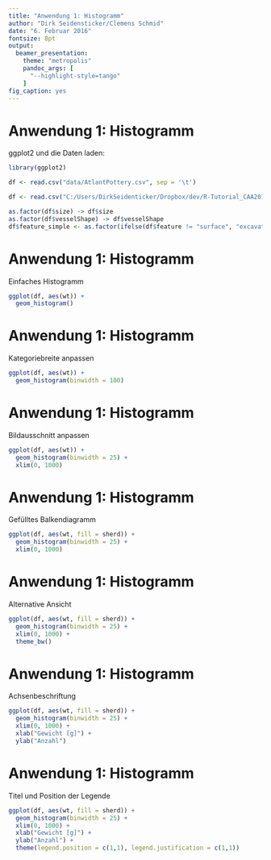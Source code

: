 ```yaml
--- 
title: "Anwendung 1: Histogramm" 
author: "Dirk Seidensticker/Clemens Schmid" 
date: "6. Februar 2016" 
fontsize: 8pt 
output: 
  beamer_presentation: 
    theme: "metropolis" 
    pandoc_args: [ 
      "--highlight-style=tango" 
    ] 
fig_caption: yes 
---
```


# Anwendung 1: Histogramm

ggplot2 und die Daten laden:
```r
library(ggplot2)
```

```r
df <- read.csv("data/AtlantPottery.csv", sep = '\t')
```

```r
df <- read.csv("C:/Users/DirkSeidenticker/Dropbox/dev/R-Tutorial_CAA2016/data/AtlantPottery.csv", sep = '\t')
```

```r
as.factor(df$size) -> df$size
as.factor(df$vesselShape) -> df$vesselShape
df$feature_simple <- as.factor(ifelse(df$feature != "surface", "excavation", "surface"))
```

# Anwendung 1: Histogramm

Einfaches Histogramm

```r
ggplot(df, aes(wt)) + 
  geom_histogram()
```

# Anwendung 1: Histogramm

Kategoriebreite anpassen

```r
ggplot(df, aes(wt)) + 
  geom_histogram(binwidth = 100)
```


# Anwendung 1: Histogramm

Bildausschnitt anpassen

```r
ggplot(df, aes(wt)) + 
  geom_histogram(binwidth = 25) + 
  xlim(0, 1000)
```

# Anwendung 1: Histogramm

Gefülltes Balkendiagramm

```r
ggplot(df, aes(wt, fill = sherd)) + 
  geom_histogram(binwidth = 25) + 
  xlim(0, 1000)
```

# Anwendung 1: Histogramm

Alternative Ansicht

```r
ggplot(df, aes(wt, fill = sherd)) + 
  geom_histogram(binwidth = 25) + 
  xlim(0, 1000) +
  theme_bw()
```


# Anwendung 1: Histogramm

Achsenbeschriftung

```r
ggplot(df, aes(wt, fill = sherd)) + 
  geom_histogram(binwidth = 25) + 
  xlim(0, 1000) + 
  xlab("Gewicht [g]") +
  ylab("Anzahl")
```

# Anwendung 1: Histogramm

Titel und Position der Legende

```r
ggplot(df, aes(wt, fill = sherd)) + 
  geom_histogram(binwidth = 25) + 
  xlim(0, 1000) + 
  xlab("Gewicht [g]") +
  ylab("Anzahl") + 
  theme(legend.position = c(1,1), legend.justification = c(1,1))
```
